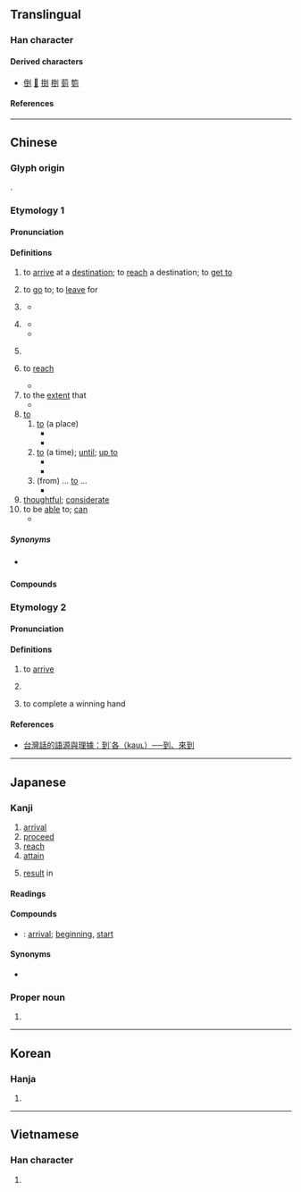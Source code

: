 {{character info}}
==Translingual==
{{stroke order|strokes=8}}
{{stroke order|type=animate}}

===Han character===
{{Han char|rn=18|rad=刀|as=06|sn=8|four=12100|canj=MGLN|ids=⿰至刂}}

====Derived characters====
* [[倒]] [[𠴼]] [[捯]] [[椡]] [[菿]] [[箌]]

====References====
{{Han ref|kx=0138.360|dkj=01950|dj=0314.130|hdz=10334.030|uh=5230}}

----

==Chinese==

===Glyph origin===
{{Han etym}}
{{Han compound|至|刀|ls=psc|c1=s|c2=p|t1=to arrive}}.

===Etymology 1===
{{zh-forms}}

====Pronunciation====
{{zh-pron
|m=dào
|m-s=dao4
|dg=до3
|c=dou3,dou3-2
|c_note=dou<sup>3-2</sup> - verbal complement indicating action completion
|c-t=au1,au1-2
|c-t_note=au<sup>1-2</sup> - verbal complement indicating action completion
|g=dau4/dau3/dau
|g_note=dau<sup>3</sup> - verbal complement indicating action completion; dau - used after verb to indicate continued action or state
|h=pfs=to;gd=dau4
|j=dau3
|mb=da̿u
|md=dó̤
|mn=xm,zz,tw:tò/xm,qz:tò͘/xm,qz,tw:tàu
|mn_note=Xiamen, Quanzhou, Taiwan: tò/tò͘ - literary (tò͘ is rare in Xiamen); tàu - vernacular (limited, e.g. {{zh-l|*到底}})
|mn-t=dao3
|w=2tau
|x=dau4
|mc=y
|oc=y
|ma=y
|cat=v,part,prep,a
}}

====Definitions====
{{zh-hanzi}}

# to [[arrive]] at a [[destination]]; to [[reach]] a destination; to [[get to]]
#: {{zh-x|火車 到 了|The train has '''arrived'''.}}
# to [[go]] to; to [[leave]] for
#: {{zh-x|我 到 機場 接 你。|I'll '''go to''' the airport to pick you up.}}
# {{n-g|used as a [[verbal]] [[complement]] to indicate the (successful) [[completion]] of an action}}
#: {{zh-x|找 到|to have found something}}
#: {{zh-x|做 到|to have achieved something}}
#: {{zh-x|聽 到|to have heard something}}
#* {{zh-x|你 怎麼 沒有 聽 到 我 的 敲門 聲？|How did you not hear my knocking on the door?}}
# {{lb|zh|Cantonese}} {{n-g|used as a [[verbal]] [[complement]] to indicate the completion of an action, with negative sentiment}}
#* {{zh-x|食 到{dou3-2} 條 骨|find a bone in one's food|C}}
#* {{zh-x|畀 人 踩 到{dou3-2} 隻 手|have one's hand stepped on|C}}
# {{lb|zh|dialectal}} {{n-g|used after a verb to indicate a continued action or state}}
# {{lb|zh|usually in the negative}} to [[reach]]
#* {{zh-x|他 體重 不到 五十 公斤。|He weighs less than fifty kilograms.}}
# to the [[extent]] that
#* {{zh-x|佢 嘈 到 我 瞓 唔 著[著]{zoek6}。|He is '''so''' noisy '''that''' I couldn't go to sleep.|C}}
# [[to]]
## [[to]] (a place)
##* {{zh-x|他 到 中國 去 了。|He has gone '''to''' China.}}
##* {{zh-x|我 最近 搬 到 這 個 地區。|I recently moved '''to''' this area.}}
## [[to]] (a time); [[until]]; [[up to]]
##* {{zh-x|這 家 店 從 9 點 開 到 18 點。|This shop is open from 9 '''to''' 6 o'clock.}}
##* {{zh-x|我們 要 把 假{jià}期 推遲 到 天氣 好些 的 時候。|We shall delay our holiday '''until''' the weather is better.}}
## (from) ... [[to]] ...
##* {{zh-x|作業 是 第 一 題 到 第 八 題。|The homework is problems #1 to #8.}}
# [[thoughtful]]; [[considerate]]
# to be [[able]] to; [[can]]
#* {{zh-x|我 取 到 這 本 書。|I '''can''' get this book.}}

=====Synonyms=====
* {{sense|verbal complement indicating completion}} {{q|Min Nan}} {{zh-l|著|tio̍h}}

====Compounds====
{{zh-der|到底|得到|恰到好處|乍到|不到|到達簽證|到場|從頭到腳|一年到頭|想不到|到家|不到頭|堅持到底|到省|一到處|不到家|到期|到大來|到齊|意想不到|意到筆隨|到時|心到神知|到得|事到如今|到處奔走|先來後到|從頭到尾|待到|到處|到差|不到的|到處為家|到眼|到任|到不的|巴到|到職|到達|到頭|不周到|到岸價格|事到臨頭|不到得|到手|周旋到底|報到|到案|吃到飽|到頭來|到此一遊|一天到晚|周到|到敢|到臨|三到|便做到|獨到|投到|手到拿來|料到|水到渠成|新來乍到|手到病除|更做到|手到擒來|旗開馬到|手到回春|搔到癢處|獨到之見|獨到之處|木雞養到|禮數周到|禍到臨頭|沒想到|直到|百年到老|白頭到老|抬到天上|懇到|碰到|窮到骨|掄不到|打到|損到家|料不到|把不到|臨到|逕到|踢到鐵板|趕到|面面俱到|說到做到|門到戶說|讀書三到|馬到成功|見到|辦不到|簽到|精到|藥到病除|達到|藥到回春|老成見到|遲到|遇到|辦到|過到|頭到|點到為止|走馬到任|等到|老到}}

===Etymology 2===
{{zh-forms|alt=遘,告,至,甲,各-rare,格-rare,𢓜-rare,佫-rare,徦-rare,假-rare,臵-rare}}

====Pronunciation====
{{zh-pron
|mn=kàu
|mn-t=gao3
|md=gáu
|cat=v
}}

====Definitions====
{{zh-hanzi}} {{tlb|zh|Min}}

# to [[arrive]]
#: {{zh-x|伊 到 厝 %矣。|He has [[arrived]] home.|MN}}
# {{lb|zh|Min Dong}} {{n-g|used as a [[verbal]] [[complement]] to indicate the (successful) [[completion]] of an action}}
# {{lb|zh|mahjong|playing cards}} to complete a winning hand

====References====
* [https://taiwanlanguage.wordpress.com/2011/10/08/%E5%88%B0%CB%99%E5%90%84%EF%BC%88kau%CA%9F%EF%BC%89%E2%94%80%E2%94%80%E5%88%B0%E3%80%81%E4%BE%86%E5%88%B0/ 台灣話的語源與理據：到˙各（kauʟ）──到、來到]

{{zh-cat|Beginning}}

----

==Japanese==

===Kanji===
{{ja-kanji|grade=c|rs=刀06}}

# [[arrival]]
# [[proceed]]
# [[reach]]
# [[attain]]
# {{lb|ja|archaic|sort=いたる}} [[result]] in

====Readings====
{{ja-readings
|goon=とう
|kanon=とう
|kun=いた-る
}}

====Compounds====
{{der-top|Compounds}}
* {{ja-r|到來|とうらい}}: [[arrival]]; [[beginning]], [[start]]
{{der-bottom}}

====Synonyms====
* {{l|ja|至}}

{{ja-kref
|jis=457E
|ku=3794
|shift=939e
|euc=C5FE
|freq=1032
|nelson=3846
|newnelson=477
|halpern=1264
|kld=848
|heisig=755
|tuttle=2f6.4
}}

===Proper noun===
{{ja-pos|いたる|proper}}

# {{given name|ja|male|sort=いたる}}

----

==Korean==

===Hanja===
{{ko-hanja|도}}

# {{rfdef|ko|sort=刀06}}

----

==Vietnamese==

===Han character===
{{vi-readings|reading=[[đáo]], [[đáu]], [[tráo]]|rs=刀06}}

# {{rfdef|vi|sort=刀06}}